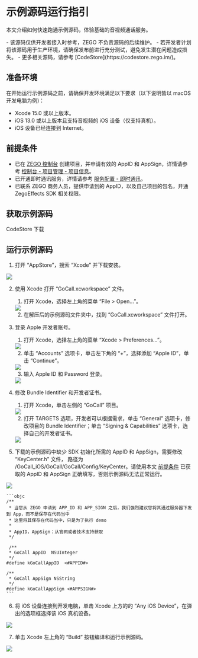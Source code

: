 # 示例源码运行指引

本文介绍如何快速跑通示例源码，体验基础的音视频通话服务。

<Warning title="注意">
- 该源码仅供开发者接入时参考，ZEGO 不负责源码的后续维护。
- 若开发者计划将该源码用于生产环境，请确保发布前进行充分测试，避免发生潜在问题造成损失。
- 更多相关源码，请参考 [CodeStore](https://codestore.zego.im/)。
</Warning>


## 准备环境

在开始运行示例源码之前，请确保开发环境满足以下要求（以下说明皆以 macOS 开发电脑为例)：

* Xcode 15.0 或以上版本。
* iOS 13.0 或以上版本且支持音视频的 iOS 设备（仅支持真机）。
* iOS 设备已经连接到 Internet。

## 前提条件

- 已在 [ZEGO 控制台](https://console.zego.im) 创建项目，并申请有效的 AppID 和 AppSign，详情请参考 [控制台 - 项目管理 - 项目信息](https://doc-zh.zego.im/article/12107)。
- 已开通即时通讯服务，详情请参考 [服务配置 - 即时通讯](https://doc-zh.zego.im/article/14994)。
- 已联系 ZEGO 商务人员，提供申请到的 AppID，以及自己项目的包名，开通 ZegoEffects SDK 相关权限。

## 获取示例源码

<Card title="示例源码" href="https://codestore.zego.im/project/14" >
CodeStore 下载
</Card>

## 运行示例源码

1. 打开 “AppStore”，搜索 “Xcode” 并下载安装。  
<Frame width="512" height="auto" caption=""><img src="https://storage.zego.im/sdk-doc/Pics/iOS/ZegoExpressEngine/Common/appstore-xcode.png" /></Frame>

2. 使用 Xcode 打开 “GoCall.xcworkspace” 文件。

    1. 打开 Xcode，选择左上角的菜单 “File > Open...”。  
    <Frame width="512" height="auto" caption=""><img src="https://storage.zego.im/sdk-doc/Pics/iOS/ZegoExpressEngine/Common/xcode-open-file.png" /></Frame>

    2. 在解压后的示例源码文件夹中，找到 “GoCall.xcworkspace” 文件打开。

3. 登录 Apple 开发者账号。

    1. 打开 Xcode，选择左上角的菜单 “Xcode > Preferences...”。  
    <Frame width="512" height="auto" caption=""><img src="https://storage.zego.im/sdk-doc/Pics/GoCall/ios/gc_pref.png" /></Frame>

    2. 单击 “Accounts” 选项卡，单击左下角的 “+”，选择添加 “Apple ID”，单击 “Continue”。  
    <Frame width="512" height="auto" caption=""><img src="https://storage.zego.im/sdk-doc/Pics/iOS/ZegoExpressEngine/Common/xcode-account.png" /></Frame>

    3. 输入 Apple ID 和 Password 登录。  
    <Frame width="512" height="auto" caption=""><img src="https://storage.zego.im/sdk-doc/Pics/iOS/ZegoExpressEngine/Common/xcode-login-apple-id.png" /></Frame>

4. 修改 Bundle Identifier 和开发者证书。

    1. 打开 Xcode，单击左侧的 “GoCall” 项目。  
    <Frame width="512" height="auto" caption=""><img src="https://storage.zego.im/sdk-doc/Pics/GoCall/ios/gc_project_folder.png" /></Frame>

    2. 打开 TARGETS 选项，开发者可以根据需求，单击 “General” 选项卡，修改项目的 Bundle Identifier；单击 “Signing & Capabilities” 选项卡，选择自己的开发者证书。  
    <Frame width="512" height="auto" caption=""><img src="https://storage.zego.im/sdk-doc/Pics/GoCall/ios/gc_identity.png" /></Frame>


5. 下载的示例源码中缺少 SDK 初始化所需的 AppID 和 AppSign，需要修改 “KeyCenter.h” 文件， 路径为 /GoCall_iOS/GoCall/GoCall/Config/KeyCenter。请使用本文 [前提条件](#前提条件) 已获取的 AppID 和 AppSign 正确填写，否则示例源码无法正常运行。  
<Frame width="512" height="auto" caption=""><img src="https://storage.zego.im/sdk-doc/Pics/GoCall/call/keycenter.jpg" /></Frame>

    ```objc
    /**
     * 当您从 ZEGO 申请到 APP_ID 和 APP_SIGN 之后，我们强烈建议您将其通过服务器下发到 App，而不是保存在代码当中
     * 这里将其保存在代码当中，只是为了执行 demo
     *
     * AppID，AppSign：从官网或者技术支持获取
     */

     /**
     * GoCall AppID  NSUInteger
     */
    #define kGoCallAppID  <#APPID#>

    /**
     * GoCall AppSign NSString
     */
    #define kGoCallAppSign <#APPSIGN#>
    ```

6. 将 iOS 设备连接到开发电脑，单击 Xcode 上方的的 “Any iOS Device”，在弹出的选项框选择该 iOS 真机设备。  
<Frame width="512" height="auto" caption=""><img src="https://storage.zego.im/sdk-doc/Pics/GoCall/ios/gc_device.png" /></Frame>


7. 单击 Xcode 左上角的 “Build” 按钮编译和运行示例源码。  
<Frame width="512" height="auto" caption=""><img src="https://storage.zego.im/sdk-doc/Pics/GoCall/ios/gc_run.png" /></Frame>
